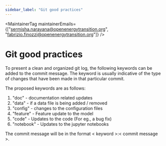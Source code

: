 ```yaml
---
sidebar_label: "Git good practices"
---
```



<MaintainerTag maintainerEmails={["sermisha.narayana@openenergytransition.org", "fabrizio.finozzi@openenergytransition.org"]} />

# Git good practices

To present a clean and organized git log, the following keywords can be added to the commit message. 
The keyword is usually indicative of the type of changes that have been made in that particular commit.

The proposed keywords are as follows:
1. "doc" - documentation related updates
2. "data" - if a data file is being added / removed
3. "config" - changes to the configuration files
4. "feature" - Feature update to the model
5. "code" - Updates to the code (For eg., a bug fix)
6. "notebook" - Updates to the jupyter notebooks

The commit message will be in the format \< keyword >:\< commit message >.
